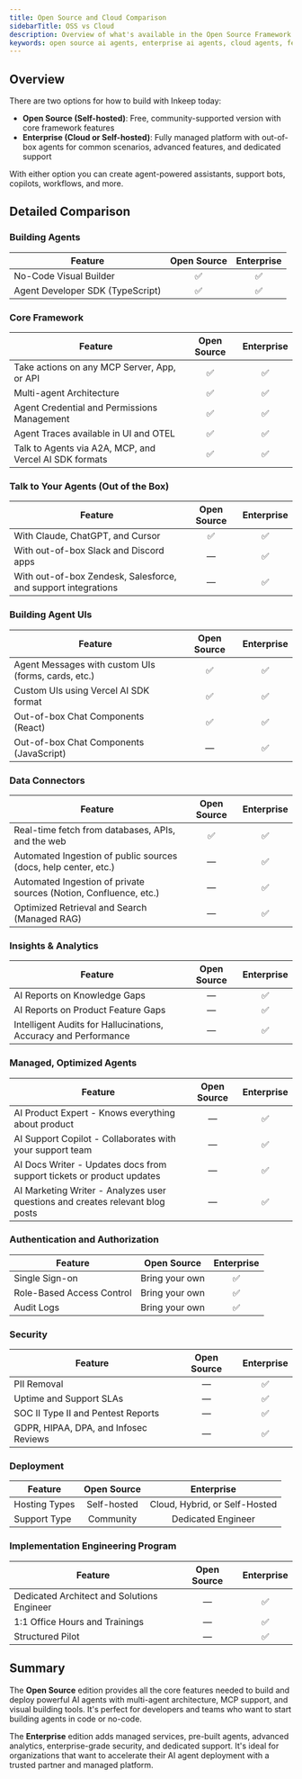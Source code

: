 ```yaml
---
title: Open Source and Cloud Comparison
sidebarTitle: OSS vs Cloud
description: Overview of what's available in the Open Source Framework and our Enterprise and Cloud Offerings
keywords: open source ai agents, enterprise ai agents, cloud agents, feature comparison, pricing
---
```


## Overview

There are two options for how to build with Inkeep today:
- **Open Source (Self-hosted)**: Free, community-supported version with core framework features
- **Enterprise (Cloud or Self-hosted)**: Fully managed platform with out-of-box agents for common scenarios, advanced features, and dedicated support

With either option you can create agent-powered assistants, support bots, copilots, workflows, and more.

## Detailed Comparison

<style>{`
  /* Custom styles for comparison tables only */
  .comparison-tables table {
    table-layout: fixed;
    width: 100%;
  }
  
  .comparison-tables th:first-child,
  .comparison-tables td:first-child {
    width: 60%;
  }
  
  .comparison-tables th:nth-child(2),
  .comparison-tables td:nth-child(2) {
    width: 20%;
    text-align: center;
  }
  
  .comparison-tables th:nth-child(3),
  .comparison-tables td:nth-child(3) {
    width: 20%;
    text-align: center;
  }
`}</style>

<div className="comparison-tables">

### Building Agents

| Feature | Open Source | Enterprise |
|---------|:-----------:|:----------:|
| No-Code Visual Builder | ✅ | ✅ |
| Agent Developer SDK (TypeScript) | ✅ | ✅ |

### Core Framework

| Feature | Open Source | Enterprise |
|---------|:-----------:|:----------:|
| Take actions on any MCP Server, App, or API | ✅ | ✅ |
| Multi-agent Architecture | ✅ | ✅ |
| Agent Credential and Permissions Management | ✅ | ✅ |
| Agent Traces available in UI and OTEL | ✅ | ✅ |
| Talk to Agents via A2A, MCP, and Vercel AI SDK formats | ✅ | ✅ |

### Talk to Your Agents (Out of the Box)

| Feature | Open Source | Enterprise |
|---------|:-----------:|:----------:|
| With Claude, ChatGPT, and Cursor | ✅ | ✅ |
| With out-of-box Slack and Discord apps | — | ✅ |
| With out-of-box Zendesk, Salesforce, and support integrations | — | ✅ |

### Building Agent UIs

| Feature | Open Source | Enterprise |
|---------|:-----------:|:----------:|
| Agent Messages with custom UIs (forms, cards, etc.) | ✅ | ✅ |
| Custom UIs using Vercel AI SDK format | ✅ | ✅ |
| Out-of-box Chat Components (React) | ✅ | ✅ |
| Out-of-box Chat Components (JavaScript) | — | ✅ |

### Data Connectors

| Feature | Open Source | Enterprise |
|---------|:-----------:|:----------:|
| Real-time fetch from databases, APIs, and the web | ✅ | ✅ |
| Automated Ingestion of public sources (docs, help center, etc.) | — | ✅ |
| Automated Ingestion of private sources (Notion, Confluence, etc.) | — | ✅ |
| Optimized Retrieval and Search (Managed RAG) | — | ✅ |

### Insights & Analytics

| Feature | Open Source | Enterprise |
|---------|:-----------:|:----------:|
| AI Reports on Knowledge Gaps | — | ✅ |
| AI Reports on Product Feature Gaps | — | ✅ |
| Intelligent Audits for Hallucinations, Accuracy and Performance | — | ✅ |

### Managed, Optimized Agents

| Feature | Open Source | Enterprise |
|---------|:-----------:|:----------:|
| AI Product Expert - Knows everything about product | — | ✅ |
| AI Support Copilot - Collaborates with your support team | — | ✅ |
| AI Docs Writer - Updates docs from support tickets or product updates | — | ✅ |
| AI Marketing Writer - Analyzes user questions and creates relevant blog posts | — | ✅ |

### Authentication and Authorization

| Feature | Open Source | Enterprise |
|---------|:-----------:|:----------:|
| Single Sign-on | Bring your own | ✅ |
| Role-Based Access Control | Bring your own | ✅ |
| Audit Logs | Bring your own | ✅ |

### Security

| Feature | Open Source | Enterprise |
|---------|:-----------:|:----------:|
| PII Removal | — | ✅ |
| Uptime and Support SLAs | — | ✅ |
| SOC II Type II and Pentest Reports | — | ✅ |
| GDPR, HIPAA, DPA, and Infosec Reviews | — | ✅ |

### Deployment

| Feature | Open Source | Enterprise |
|---------|:-----------:|:----------:|
| Hosting Types | Self-hosted | Cloud, Hybrid, or Self-Hosted |
| Support Type | Community | Dedicated Engineer |

### Implementation Engineering Program

| Feature | Open Source | Enterprise |
|---------|:-----------:|:----------:|
| Dedicated Architect and Solutions Engineer | — | ✅ |
| 1:1 Office Hours and Trainings | — | ✅ |
| Structured Pilot | — | ✅ |

</div>

## Summary

The **Open Source** edition provides all the core features needed to build and deploy powerful AI agents with multi-agent architecture, MCP support, and visual building tools. It's perfect for developers and teams who want to start building agents in code or no-code.

The **Enterprise** edition adds managed services, pre-built agents, advanced analytics, enterprise-grade security, and dedicated support. It's ideal for organizations that want to accelerate their AI agent deployment with a trusted partner and managed platform.